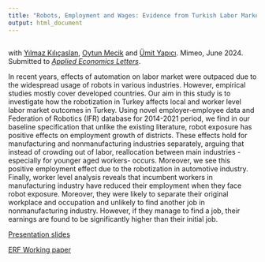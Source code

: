 ```yaml
---
title: "Robots, Employment and Wages: Evidence from Turkish Labor Markets"
output: html_document
---
```



## 
with [Yılmaz Kılıçaslan](https://avesis.anadolu.edu.tr/ykilicaslan), [Oytun Mecik](https://iibf.ogu.edu.tr/Personel/Detay/14/doc-dr-oytun-mecik) and [Ümit Yapıcı](https://unis.ahievran.edu.tr/akademisyen/umityapici). Mimeo, June 2024.
Submitted to [*Applied Economics Letters*](https://www.tandfonline.com/journals/rael20).

In recent years, effects of automation on labor market were outpaced due to the widespread usage of robots in various industries. However, empirical studies mostly cover developed countries. Our aim in this study is to investigate how the robotization in Turkey affects local and worker level labor market outcomes in Turkey. Using novel employer-employee data and Federation of Robotics (IFR) database for 2014-2021 period, we find in our baseline specification that unlike the existing literature, robot exposure has positive effects on employment growth of districts. These effects hold for manufacturing and nonmanufacturing industries separately, arguing that instead of crowding out of labor, reallocation between main industries -especially for younger aged workers- occurs. Moreover, we see this positive employment effect due to the robotization in automotive industry. Finally, worker level analysis reveals that incumbent workers in manufacturing industry have reduced their employment when they face robot exposure. Moreover, they were likely to separate their original workplace and occupation and unlikely to find another job in nonmanufacturing industry. However, if they manage to find a job, their earnings are found to be significantly higher than their initial job.

[Presentation slides](https://betam.bahcesehir.edu.tr/wp-content/uploads/2023/08/Robots-Employment-and-Wages-Evidence-from-Turkish-Labor-Market-1.pdf)

[ERF Working paper](https://erf.org.eg/publications/robots-employment-and-wages-evidence-from-turkish-labor-markets-2/?tab=undefined&c=undefined)
